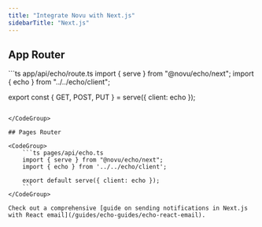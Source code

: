 ```yaml
---
title: "Integrate Novu with Next.js"
sidebarTitle: "Next.js"
---
```


## App Router

<CodeGroup>
```ts app/api/echo/route.ts
import { serve } from "@novu/echo/next";
import { echo } from "../../echo/client";

export const { GET, POST, PUT } = serve({ client: echo });
```

</CodeGroup>

## Pages Router

<CodeGroup>
    ```ts pages/api/echo.ts
    import { serve } from "@novu/echo/next";
    import { echo } from '../../echo/client';

    export default serve({ client: echo });
    ```
</CodeGroup>

Check out a comprehensive [guide on sending notifications in Next.js with React email](/guides/echo-guides/echo-react-email).
